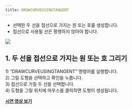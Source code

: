 ```yaml
---
title: DRAWCURVEUSINGTANGENT 
---
```


[image1]: ../../../../../assets/images/geometry/drawcurveusingtangent/image1.png

* 선택한 두 선을 접선으로 가지는 원 또는 호를 생성합니다.  
* 접선으로 사용될 선은 평행하지 않아야 합니다.

![][image1]

## **1\. 두 선을 접선으로 가지는 원 또는 호 그리기**

1\) “DRAWCURVEUSINGTANGENT” 명령어를 실행합니다.  
2\) 그릴 도형을 선택하고 확인을 누릅니다.  
3\) 접선으로 가질 두 선을 선택합니다.  
4\) 도형을 그릴 위치에 마우스를 클릭하면 도형이 생성됩니다.

[**<Icon name="youtube" class="emoji"/> 시연 영상 보기**]()